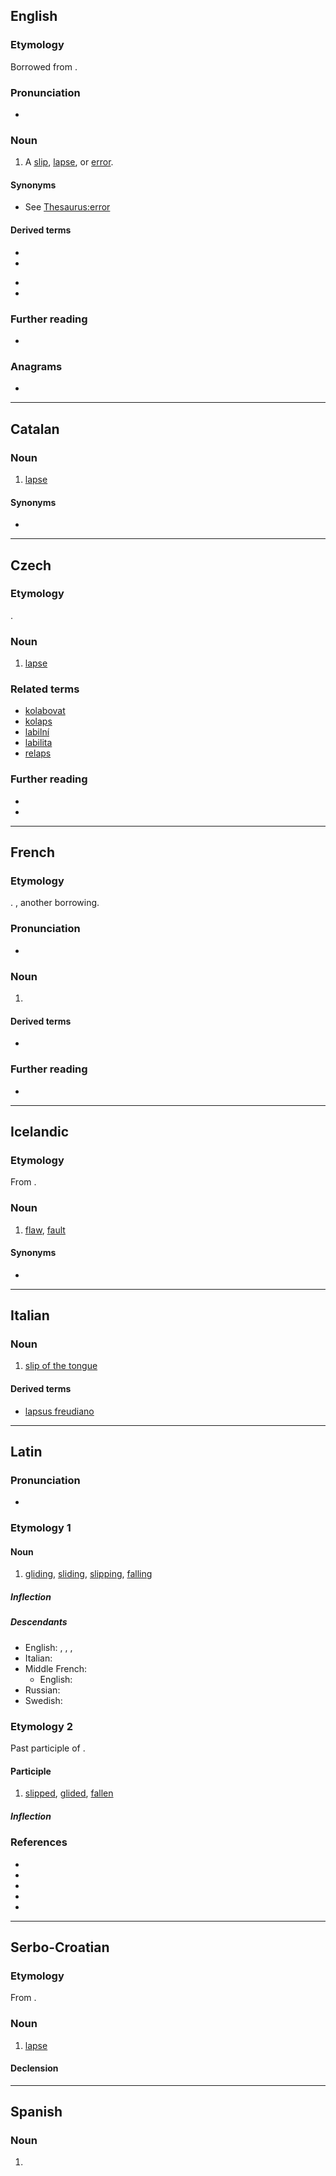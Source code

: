 ==English==

===Etymology===
Borrowed from {{bor|en|la|lapsus}}.

===Pronunciation===
* {{IPA|/ˈlæpsəs/|lang=en}}

===Noun===
{{en-noun|lapsus}}

# A [[slip]], [[lapse]], or [[error]].

====Synonyms====
* See [[Thesaurus:error]]

====Derived terms====
{{der-top}}
* {{l|en|lapsus calami}}
* {{l|en|lapsus digiti}}
{{der-mid}}
* {{l|en|lapsus digitorum}}
* {{l|en|lapsus linguae}}
{{der-bottom}}

===Further reading===
* {{R:OneLook}}

===Anagrams===
* {{anagrams|en|a=alpssu|Alsups}}

----

==Catalan==

===Noun===
{{ca-noun|m|lapsus}}

# [[lapse]]

====Synonyms====
* {{l|ca|errada}}

----

==Czech==

===Etymology===
{{der|cs|la|labor||slip}}.

===Noun===
{{cs-noun|g=m}}

# {{lb|cs|informal}} [[lapse]]

===Related terms===
{{rel-top}}
<!-- from La verb labor (slip) -->
* [[kolabovat]]
* [[kolaps]]
* [[labilní]]
* [[labilita]]
* [[relaps]]
{{rel-bottom}}

===Further reading===
* {{R:PSJC}}
* {{R:SSJC}}

----

==French==

===Etymology===
{{ubor|fr|la|lapsus}}. {{doublet|fr|laps}}, another borrowing.

===Pronunciation===
* {{fr-IPA}}

===Noun===
{{fr-noun|m|lapsus}}

# {{l|en|lapsus}}

====Derived terms====
* {{l|fr|lapsus révélateur}}

===Further reading===
* {{R:TLFi}}

----

==Icelandic==

===Etymology===
From {{der|is|la|lapsus}}.

===Noun===
{{head|is|noun|g=m}}

# {{lb|is|informal}} [[flaw]], [[fault]]

====Synonyms====
* {{l|is|galli}}

----

==Italian==

===Noun===
{{head|it|noun|g=m|invariable}}

# [[slip of the tongue]]

====Derived terms====
* [[lapsus freudiano]]

----

==Latin==

===Pronunciation===
* {{la-IPA|lāpsus}}

===Etymology 1===
{{af|la|lābor|t1=to slip|id1=slip|-tus|alt2=-sus|pos2=action noun|id2=action noun}}

====Noun====
{{la-noun|lāpsus|lāpsūs|m|fourth}}

# [[gliding]], [[sliding]], [[slipping]], [[falling]]

=====Inflection=====
{{la-decl-4th|lāps}}

=====Descendants=====
* English: {{l|en|lapsus calami}}, {{l|en|lapsus digiti}}, {{l|en|lapsus digitorum}}, {{l|en|lapsus linguae}}
* Italian: {{l|it|lapsus}}
* Middle French: {{l|frm|laps}}
** English: {{l|en|lapse}}
* Russian: {{l|ru|ля́псус|g=m}}
* Swedish: {{l|sv|lapsus}}

===Etymology 2===
Past participle of {{m|la|lābor||slip, glide}}.

====Participle====
{{la-perfect participle|lāps}}

# [[slipped]], [[glided]], [[fallen]]

=====Inflection=====
{{la-decl-1&2|lāps}}

===References===
* {{R:L&S}}
* {{R:Elementary Lewis}}
* {{R:du Cange}}
* {{R:M&A}}
* {{R:NLW}}

----

==Serbo-Croatian==

===Etymology===
From {{etyl|la|sh}} {{m|la|lapsus}}.

===Noun===
{{sh-noun|g=m|head=làpsus}}

# [[lapse]]

====Declension====
{{sh-decl-noun
|lapsus|lapsusi
|lapsusa|lapsusa
|lapsusu|lapsusima
|lapsus|lapsuse
|lapsuse|lapsusi
|lapsusu|lapsusima
|lapsusom|lapsusima
}}

----

==Spanish==

===Noun===
{{es-noun|m|lapsus}}

# {{l|en|lapsus}}